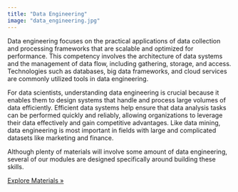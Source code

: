 ```yaml
---
title: "Data Engineering"
image: "data_engineering.jpg"
---
```


Data engineering focuses on the practical applications of data collection and processing frameworks that are scalable and optimized for performance. This competency involves the architecture of data systems and the management of data flow, including gathering, storage, and access. Technologies such as databases, big data frameworks, and cloud services are commonly utilized tools in data engineering.

For data scientists, understanding data engineering is crucial because it enables them to design systems that handle and process large volumes of data efficiently. Efficient data systems help ensure that data analysis tasks can be performed quickly and reliably, allowing organizations to leverage their data effectively and gain competitive advantages. Like data mining, data engineering is most important in fields with large and complicated datasets like marketing and finance.

Although plenty of materials will involve some amount of data engineering, several of our modules are designed specifically around building these skills.

::: Exlplore
[Explore Materials »](../module.qmd)
:::
